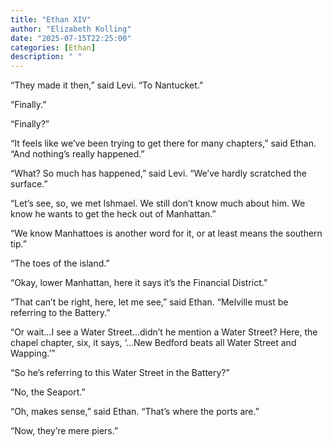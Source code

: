 ```yaml
---
title: "Ethan XIV"
author: "Elizabeth Kolling"
date: "2025-07-15T22:25:00"
categories: [Ethan]
description: " "
---
```


“They made it then,” said Levi. “To Nantucket.”

“Finally.” 

“Finally?”

“It feels like we’ve been trying to get there for many chapters,” said Ethan. “And nothing’s really happened.”

“What? So much has happened,” said Levi. “We’ve hardly scratched the surface.”

“Let’s see, so, we met Ishmael. We still don’t know much about him. We know he wants to get the heck out of Manhattan.”

“We know Manhattoes is another word for it, or at least means the southern tip.”

“The toes of the island.”

“Okay, lower Manhattan, here it says it’s the Financial District.” 

“That can’t be right, here, let me see,” said Ethan. “Melville must be referring to the Battery.” 

“Or wait…I see a Water Street…didn’t he mention a Water Street? Here, the chapel chapter, six, it says, ‘…New Bedford beats all Water Street and Wapping.’” 

“So he’s referring to this Water Street in the Battery?”

“No, the Seaport.”

“Oh, makes sense,” said Ethan. “That’s where the ports are.”

“Now, they’re mere piers.”